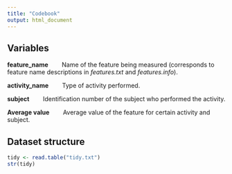 ```yaml
---
title: "Codebook"
output: html_document
---
```




Variables
---------

**feature_name** &nbsp;&nbsp;&nbsp;&nbsp;&nbsp;&nbsp; Name of the feature being measured (corresponds to feature name descriptions in *features.txt* and *features.info*).

**activity_name** &nbsp;&nbsp;&nbsp;&nbsp;&nbsp;&nbsp; Type of activity performed.

**subject** &nbsp;&nbsp;&nbsp;&nbsp;&nbsp;&nbsp; Identification number of the subject who performed the activity.

**Average value** &nbsp;&nbsp;&nbsp;&nbsp;&nbsp;&nbsp; Average value of the feature for certain activity and subject.

Dataset structure
---
```r
tidy <- read.table("tidy.txt")
str(tidy)
```

